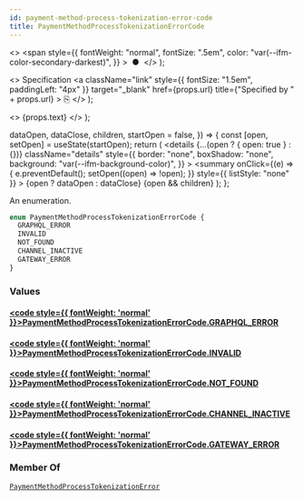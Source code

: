 ```yaml
---
id: payment-method-process-tokenization-error-code
title: PaymentMethodProcessTokenizationErrorCode
---
```


  <>
    <span
      style={{
        fontWeight: "normal",
        fontSize: ".5em",
        color: "var(--ifm-color-secondary-darkest)",
      }}
    >
      &nbsp;●&nbsp;
    </span>
  </>
);

  <>
    Specification
    <a
      className="link"
      style={{ fontSize: "1.5em", paddingLeft: "4px" }}
      target="\_blank"
      href={props.url}
      title={"Specified by " + props.url}
    >
      ⎘
    </a>
  </>
);

  <>
    <span className={props.class}>{props.text}</span>
  </>
);


  dataOpen,
  dataClose,
  children,
  startOpen = false,
}) => {
  const [open, setOpen] = useState(startOpen);
  return (
    <details
      {...(open ? { open: true } : {})}
      className="details"
      style={{
        border: "none",
        boxShadow: "none",
        background: "var(--ifm-background-color)",
      }}
    >
      <summary
        onClick={(e) => {
          e.preventDefault();
          setOpen((open) => !open);
        }}
        style={{ listStyle: "none" }}
      >
        {open ? dataOpen : dataClose}
      </summary>
      {open && children}
    </details>
  );
};

An enumeration.

```graphql
enum PaymentMethodProcessTokenizationErrorCode {
  GRAPHQL_ERROR
  INVALID
  NOT_FOUND
  CHANNEL_INACTIVE
  GATEWAY_ERROR
}
```

### Values

#### [<code style={{ fontWeight: 'normal' }}>PaymentMethodProcessTokenizationErrorCode.<b>GRAPHQL_ERROR</b></code>](#)

>

#### [<code style={{ fontWeight: 'normal' }}>PaymentMethodProcessTokenizationErrorCode.<b>INVALID</b></code>](#)

>

#### [<code style={{ fontWeight: 'normal' }}>PaymentMethodProcessTokenizationErrorCode.<b>NOT_FOUND</b></code>](#)

>

#### [<code style={{ fontWeight: 'normal' }}>PaymentMethodProcessTokenizationErrorCode.<b>CHANNEL_INACTIVE</b></code>](#)

>

#### [<code style={{ fontWeight: 'normal' }}>PaymentMethodProcessTokenizationErrorCode.<b>GATEWAY_ERROR</b></code>](#)

>

### Member Of

[`PaymentMethodProcessTokenizationError`](../../../api-reference/payments/objects/payment-method-process-tokenization-error) <Badge class="badge badge--secondary" text="object"/>
